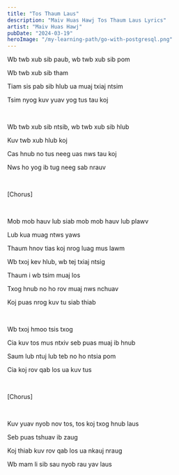 ```yaml
---
title: "Tos Thaum Laus"
description: "Maiv Huas Hawj Tos Thaum Laus Lyrics"
artist: "Maiv Huas Hawj"
pubDate: "2024-03-19"
heroImage: "/my-learning-path/go-with-postgresql.png"
---
```


Wb twb xub sib paub, wb twb xub sib pom

Wb twb xub sib tham

Tiam sis pab sib hlub ua muaj txiaj ntsim

Tsim nyog kuv yuav yog tus tau koj

<br />

Wb twb xub sib ntsib, wb twb xub sib hlub

Kuv twb xub hlub koj

Cas hnub no tus neeg uas nws tau koj

Nws ho yog ib tug neeg sab nrauv

<br />

[Chorus]

<br />

Mob mob hauv lub siab mob mob hauv lub plawv

Lub kua muag ntws yaws

Thaum hnov tias koj nrog luag mus lawm

Wb txoj kev hlub, wb tej txiaj ntsig

Thaum i wb tsim muaj los

Txog hnub no ho rov muaj nws nchuav

Koj puas nrog kuv tu siab thiab

<br />

Wb txoj hmoo tsis txog

Cia kuv tos mus ntxiv seb puas muaj ib hnub

Saum lub ntuj lub teb no ho ntsia pom

Cia koj rov qab los ua kuv tus

<br />

[Chorus]

<br />

Kuv yuav nyob nov tos, tos koj txog hnub laus

Seb puas tshuav ib zaug

Koj thiab kuv rov qab los ua nkauj nraug

Wb mam li sib sau nyob rau yav laus
